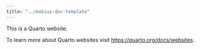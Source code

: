 ```yaml
---
title: "../mobius-doc-template"
---
```


This is a Quarto website.

To learn more about Quarto websites visit <https://quarto.org/docs/websites>.
